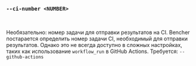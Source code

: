### `--ci-number <NUMBER>`

<br />

Необязательно: номер задачи для отправки результатов на CI.
Bencher постарается определить номер задачи CI, необходимый для отправки результатов.
Однако это не всегда доступно в сложных настройках, таких как использование `workflow_run` в GitHub Actions.
Требуется: `--github-actions`